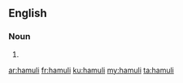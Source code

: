 ==English==

===Noun===
{{head|en|plural}}

# {{plural of|hamulus|lang=en|nocat=1}}

[[ar:hamuli]]
[[fr:hamuli]]
[[ku:hamuli]]
[[my:hamuli]]
[[ta:hamuli]]